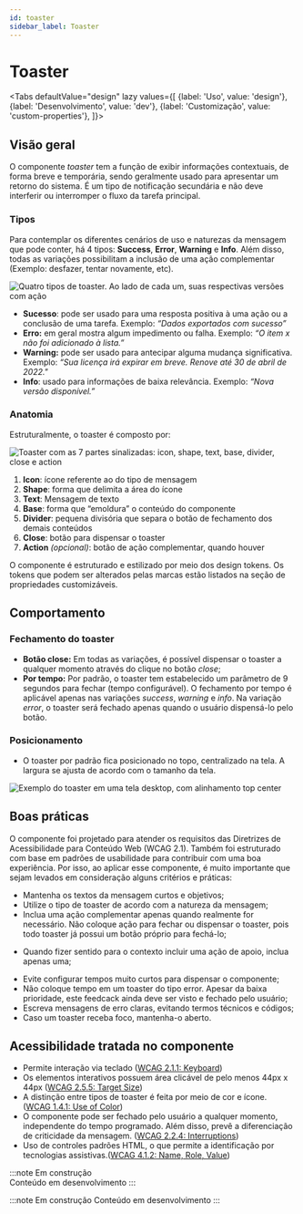 ```yaml
---
id: toaster
sidebar_label: Toaster
---
```




# Toaster

<Tabs
  defaultValue="design"
  lazy
  values={[
    {label: 'Uso', value: 'design'},
    {label: 'Desenvolvimento', value: 'dev'},
    {label: 'Customização', value: 'custom-properties'},
  ]}>

  <TabItem value="design">


## Visão geral

O componente *toaster* tem a função de exibir informações contextuais, de forma breve e temporária, sendo geralmente usado para apresentar um retorno do sistema. É um tipo de notificação secundária e não deve interferir ou interromper o fluxo da tarefa principal.

### Tipos


Para contemplar os diferentes cenários de uso e naturezas da mensagem que pode conter, há 4 tipos: **Success**, **Error**, **Warning** e **Info**. Além disso, todas as variações possibilitam a inclusão de uma ação complementar (Exemplo: desfazer, tentar novamente, etc).

<img
  src={toaster_types}
  alt="Quatro tipos de toaster. Ao lado de cada um, suas respectivas versões com ação"  
/>

- **Sucesso**: pode ser usado para uma resposta positiva à uma ação ou a conclusão de uma tarefa. Exemplo: *“Dados exportados com sucesso”*
- **Erro:** em geral mostra algum impedimento ou falha. Exemplo: *“O item x não foi adicionado à lista.”*
- **Warning:**  pode ser usado para antecipar alguma mudança significativa. Exemplo: *“Sua licença irá expirar em breve. Renove até 30 de abril de 2022."*
- **Info**: usado para informações de baixa relevância. Exemplo: *“Nova versão disponível.”*

### Anatomia

Estruturalmente, o toaster é composto por:

<img
  src={toaster_anatomy}
  alt="Toaster com as 7 partes sinalizadas: icon, shape, text, base, divider, close e action"  
/>

1. **Icon**: ícone referente ao do tipo de mensagem
2. **Shape**: forma que delimita a área do ícone
3. **Text**: Mensagem de texto
4. **Base**: forma que “emoldura” o conteúdo do componente
5. **Divider**: pequena divisória que separa o botão de fechamento dos demais conteúdos
6. **Close**: botão para dispensar o toaster
7. **Action** *(opcional)*: botão de ação complementar, quando houver


O componente é estruturado e estilizado por meio dos design tokens. Os tokens que podem ser alterados pelas marcas estão listados na seção de propriedades customizáveis.


## Comportamento

### Fechamento do toaster

- **Botão close:** Em todas as variações, é possível dispensar o toaster a qualquer momento através do clique no botão *close*;
- **Por tempo:** Por padrão, o toaster tem estabelecido um parâmetro de 9 segundos para fechar (tempo configurável). O fechamento por tempo é aplicável apenas nas variações *success*, *warning* e *info*. Na variação *error*, o toaster será fechado apenas quando o usuário dispensá-lo pelo botão.

### Posicionamento

- O toaster por padrão fica posicionado no topo, centralizado na tela. A largura se ajusta de acordo com o tamanho da tela.
    
<img
  src={toaster_position}
  alt="Exemplo do toaster em uma tela desktop, com alinhamento top center"  
/> 


## Boas práticas

O componente foi projetado para atender os requisitos das Diretrizes de Acessibilidade para Conteúdo Web (WCAG 2.1). Também foi estruturado com base em padrões de usabilidade para contribuir com uma boa experiência. Por isso, ao aplicar esse componente, é muito importante que sejam levados em consideração alguns critérios e práticas:

- Mantenha os textos da mensagem curtos e objetivos;
- Utilize o tipo de toaster de acordo com a natureza da mensagem;
- Inclua uma ação complementar apenas quando realmente for necessário. Não coloque ação para fechar ou dispensar o toaster, pois todo toaster já possui um botão próprio para fechá-lo;

<BestPracticesComponent
  doImg={toaster_do_1}
  doAlt="Toaster de sucesso, com mensagem “item adicionado” e botão close"
  doDescription="Adicione ação apenas quando fizer sentido para o contexto. Caso contrário, deixe sem."
  dontImg={toaster_dont_1}
  dontAlt="Toaster de sucesso, com mensagem “item adicionado”, botão close e ação “fechar”"
  dontDescription="Adicionar uma ação extra para fechar o toaster fica redundante."
/>


- Quando fizer sentido para o contexto incluir uma ação de apoio, inclua apenas uma;

<BestPracticesComponent
  doImg={toaster_do_2}
  doAlt="Toaster de sucesso, com mensagem “relatório arquivado” e botão close"
  doDescription="Inclua apenas uma ação complementar, quando for pertinente ao contexto."
  dontImg={toaster_dont_2}
  dontAlt="Toaster de sucesso, com mensagem “relatório arquivado”, botão close e ação “fechar"
  dontDescription="Não inclua mais de uma ação complementar no toaster."
/>

- Evite configurar tempos muito curtos para dispensar o componente;
- Não coloque tempo em um toaster do tipo error. Apesar da baixa prioridade, este feedcack ainda deve ser visto e fechado pelo usuário;
- Escreva mensagens de erro claras, evitando termos técnicos e códigos;
- Caso um toaster receba foco, mantenha-o aberto.


## Acessibilidade tratada no componente

- Permite interação via teclado ([WCAG 2.1.1: Keyboard](https://www.w3.org/WAI/WCAG21/Understanding/keyboard))
- Os elementos interativos possuem área clicável de pelo menos 44px x 44px ([WCAG 2.5.5: Target Size](https://www.w3.org/WAI/WCAG21/Understanding/target-size))
- A distinção entre tipos de toaster é feita por meio de cor e ícone. ([WCAG 1.4.1: Use of Color](https://www.w3.org/WAI/WCAG21/Understanding/use-of-color))
- O componente pode ser fechado pelo usuário a qualquer momento, independente do tempo programado. Além disso, prevê a diferenciação de criticidade da mensagem.  ([WCAG 2.2.4: Interruptions](https://www.w3.org/WAI/WCAG21/Understanding/interruptions))
- Uso de controles padrões HTML, o que permite a identificação por tecnologias assistivas.([WCAG 4.1.2: Name, Role, Value](https://www.w3.org/WAI/WCAG21/Understanding/name-role-value))


</TabItem>


 <TabItem value="dev">

:::note Em construção  
Conteúdo em desenvolvimento
:::

</TabItem>


 <TabItem value="custom-properties">

:::note Em construção 
Conteúdo em desenvolvimento
:::

</TabItem>

</Tabs>